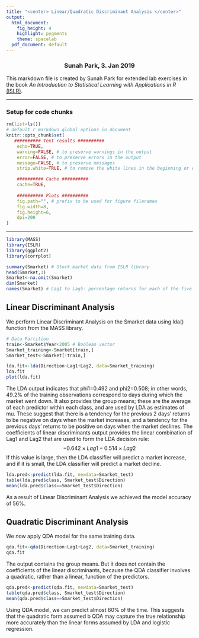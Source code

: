 ```yaml
---
title: "<center> Linear/Quadratic Discriminant Analysis </center>"
output:
  html_document:
    fig_height: 4
    highlight: pygments
    theme: spacelab
  pdf_document: default
---
```

<center> <h3> Sunah Park, 3. Jan 2019 </center>

This markdown file is created by Sunah Park for extended lab exercises in the book _An Introduction to Statistical Learning with Applications in R_ [(ISLR)](https://www-bcf.usc.edu/~gareth/ISL/ISLR%20First%20Printing.pdf). 


* * *

### Setup for code chunks
```r
rm(list=ls())
# default r markdown global options in document
knitr::opts_chunk$set(
   ########## Text results ##########
    echo=TRUE, 
    warning=FALSE, # to preserve warnings in the output 
    error=FALSE, # to preserve errors in the output
    message=FALSE, # to preserve messages
    strip.white=TRUE, # to remove the white lines in the beginning or end of a source chunk in the output 

    ########## Cache ##########
    cache=TRUE,
   
    ########## Plots ##########
    fig.path="", # prefix to be used for figure filenames
    fig.width=8,
    fig.height=6,
    dpi=200
)
```



* * * 
```r
library(MASS)
library(ISLR)
library(ggplot2)
library(corrplot)
```

```r
summary(Smarket) # Stock market data from ISLR library
head(Smarket,3)
Smarket<-na.omit(Smarket)
dim(Smarket)
names(Smarket) # Lag1 to Lag5: percentage returns for each of the five previous trading days, Volume: number of shares traded on the previous day, Today: percentage return on the date in question, Direction: whether the market was Up or Down on this Date
```

## __Linear Discriminant Analysis__
We perform Linear Discriminant Analysis on the Smarket data using lda() function from the MASS library. 
```r
# Data Partition
train<-Smarket$Year<2005 # Boolean vector
Smarket_training<-Smarket[train,]
Smarket_test<-Smarket[!train,]

lda.fit<-lda(Direction~Lag1+Lag2, data=Smarket_training)
lda.fit
plot(lda.fit)
```
The LDA output indicates that phi1=0.492 and phi2=0.508; in other words, 49.2% of the training observations correspond to days during which the market went down. It also provides the group means; these are the average of each predictor within each class, and are used by LDA as estimates of mu. These suggest that there is a tendency for the previous 2 days' returns to be negative on days when the market increases, and a tendency for the previous days' returns to be positive on days when the market declines. The coefficients of linear discriminants output provides the linear combination of Lag1 and Lag2 that are used to form the LDA decision rule: 
$$ -0.642\times{Lag1}-0.514\times{Lag2} $$
If this value is large, then the LDA classifier will predict a market increase, and if it is small, the LDA classifier will predict a market decline.

```r
lda.pred<-predict(lda.fit, newdata=Smarket_test)
table(lda.pred$class, Smarket_test$Direction)
mean(lda.pred$class==Smarket_test$Direction)
```
As a result of Linear Discriminant Analysis we achieved the model accuracy of 56%. 



## __Quadratic Discriminant Analysis__
We now apply QDA model for the same training data.
```r
qda.fit<-qda(Direction~Lag1+Lag2, data=Smarket_training)
qda.fit
```
The output contains the group means. But it does not contain the coefficients of the linear discriminants, because the QDA classifier involves a quadratic, rather than a linear, function of the predictors. 


```r
qda.pred<-predict(qda.fit, newdata=Smarket_test)
table(qda.pred$class, Smarket_test$Direction)
mean(qda.pred$class==Smarket_test$Direction)
```

Using QDA model, we can predict almost 60% of the time. This suggests that the quadratic form assumed b QDA may capture the true relationship more accurately than the linear forms assumed by LDA and logistic regression. 